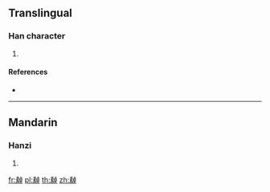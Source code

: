 {{character info/new}}
==Translingual==

===Han character===
{{Han char|rn=120|rad=糸|as=12|sn=18|four=|canj=QFYAJ}}

# {{defn|Han|sort=糸12}}

====References====
* {{Han ref|kx=0939.100|dkj=27905|dj=1378.090|hdz=53450.050|uh=7E5B|ud=32347}}

----

==Mandarin==

===Hanzi===
{{cmn-hanzi|pin=[[chāo]] ([[chao1]]), [[chuò]] ([[chuo4]])|wg=ch'ao<sup>1</sup>, ch'o<sup>4</sup>}}

# {{defn|lang=cmn|sort=糸12}}

[[fr:繛]]
[[pl:繛]]
[[th:繛]]
[[zh:繛]]